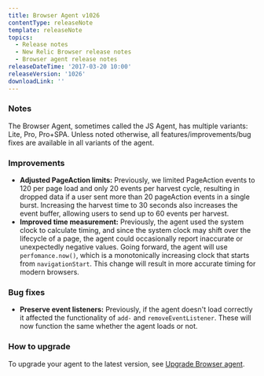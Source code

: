 ```yaml
---
title: Browser Agent v1026
contentType: releaseNote
template: releaseNote
topics:
  - Release notes
  - New Relic Browser release notes
  - Browser agent release notes
releaseDateTime: '2017-03-20 10:00'
releaseVersion: '1026'
downloadLink: ''
---
```


### Notes

The Browser Agent, sometimes called the JS Agent, has multiple variants: Lite, Pro, Pro+SPA. Unless noted otherwise, all features/improvements/bug fixes are available in all variants of the agent.

### Improvements

* **Adjusted PageAction limits:** Previously, we limited PageAction events to 120 per page load and only 20 events per harvest cycle, resulting in dropped data if a user sent more than 20 pageAction events in a single burst. Increasing the harvest time to 30 seconds also increases the event buffer, allowing users to send up to 60 events per harvest.
* **Improved time measurement:** Previously, the agent used the system clock to calculate timing, and since the system clock may shift over the lifecycle of a page, the agent could occasionally report inaccurate or unexpectedly negative values. Going forward, the agent will use `perfomance.now()`, which is a monotonically increasing clock that starts from `navigationStart`. This change will result in more accurate timing for modern browsers.

### Bug fixes

* **Preserve event listeners:** Previously, if the agent doesn't load correctly it affected the functionality of `add-` and `removeEventListener`. These will now function the same whether the agent loads or not.

### How to upgrade

To upgrade your agent to the latest version, see [Upgrade Browser agent](https://docs.newrelic.com/docs/browser/new-relic-browser/installation-configuration/upgrade-browser-agent).
